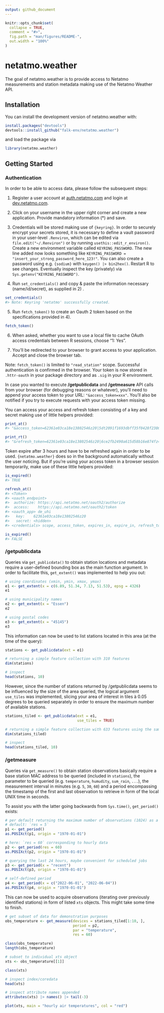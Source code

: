 ```yaml
---
output: github_document
---
```


<!-- README.md is generated from README.Rmd. Please edit that file -->

```r
knitr::opts_chunk$set(
  collapse = TRUE,
  comment = "#>",
  fig.path = "man/figures/README-",
  out.width = "100%"
)
```

# netatmo.weather

<!-- badges: start -->
<!-- badges: end -->

The goal of netatmo.weather is to provide access to Netatmo measurements and station metadata making use of the Netatmo Weather API.

## Installation

You can install the development version of netatmo.weather with:

``` r
install.packages("devtools")
devtools::install_github("falk-env/netatmo.weather")
```

and load the package via

```r
library(netatmo.weather)
```

## Getting Started

### Authentication

In order to be able to access data, please follow the subsequent steps:

1) Register a user account at [auth.netatmo.com](https://auth.netatmo.com/access/signup) and login at [dev.netatmo.com](https://auth.netatmo.com/de-de/access/login?next_url=https%3A%2F%2Fdev.netatmo.com%2F).

2) Click on your username in the upper right corner and create a new application. Provide mandatory information (*) and save.

3) Credentials will be stored making use of `{keyring}`. In order to securely encrypt your secrets stored, it is necessary to define a vault password in your user-level `.Renviron`, which can be edited via `file.edit("~/.Renviron")` or by running `usethis::edit_r_environ()`. Create a new environment variable called `KEYRING_PASSWORD`. The new line added now looks something like `KEYRING_PASSWORD = "insert_your_strong_password_here_123!"`. You can also create a password using e.g. `{sodium}` with `keygen() |> bin2hex()`. Restart R to see changes. Eventually inspect the key (privately) via `Sys.getenv("KEYRING_PASSWORD")`.

4) Run `set_credentials()` and copy & paste the information necessary (name/id/secret), as supplied in 2) .

``` r
set_credentials()
#> Note: Keyring 'netatmo' successfully created.
```

5) Run `fetch_token()` to create an Oauth 2 token based on the specifications provided in 4).

```r
fetch_token()
```

6) When asked, whether you want to use a local file to cache OAuth access credentials between R sessions, choose "1: Yes".

7) You'll be redirected to your browser to grant access to your application. Accept and close the browser tab.

Note: `fetch_token()` is limited to `"read_station"` scope. Successful authentication is confirmed in the browser. Your token is now stored in `.httr-oauth` in your package directory and as `.sig` in your R environment. 

In case you wanted to execute **/getpublicdata** and **/getmeasure** API calls from your browser (for debugging reasons or whatever), you'll need to append your access token to your URL: `"&access_token=xxx"`. You'll also be notified if you try to execute requests with your access token missing.

You can access your access and refresh token consisting of a key and secret making use of little helpers provided:

``` r
print_at()
#> "&access_token=62361e03ca18e13802546z20|5dt2091f1693dbff35f0428f2386b492"

print_rt()
#> "&refresh_token=62361e03ca18e13802546z20|6ce2fb2490a615d58b16e874fz4eb579"
```

Token expire after 3 hours and have to be refreshed again in order to be used. `{netatmo.weather}` does so in the background automatically without the user noticing. But if you're using your access token in a browser session temporarily, make use of these little helpers provided:

``` r
is_expired()
#> TRUE

refresh_at()
#> <Token>
#> <oauth_endpoint>
#>  authorize: https://api.netatmo.net/oauth2/authorize
#>  access:    https://api.netatmo.net/oauth2/token
#> <oauth_app> de_uhi
#>   key:    62361e03ca18e13802546z20
#>   secret: <hidden>
#> <credentials> scope, access_token, expires_in, expire_in, refresh_token

is_expired()
#> FALSE
```

### /getpublicdata

Queries via `get_publicdata()` to obtain station locations and metadata require a user-defined bounding box as the main function argument. In order to facilitate this, `get_extent()` was implemented to help you out:

```r
# using coordinates (xmin, ymin, xmax, ymax)
e1 <- get_extent(x = c(6.89, 51.34, 7.13, 51.53), epsg = 4326)
e1

# using municipality names
e2 <- get_extent(x = "Essen")
e2

# using postal codes
e3 <- get_extent(x = "45145")
e3
```

This information can now be used to list stations located in this area (at the time of the query):

```r
stations <- get_publicdata(ext = e1)

# returning a simple feature collection with 310 features
dim(stations)

# inspect
head(stations, 10)
```

However, since the number of stations returned by /getpublicdata seems to be influenced by the size of the area queried, the logical argument `use_tiles` was implemented, slicing your area of interest in tiles à 0.05 degrees to be queried separately in order to ensure the maximum number of available stations.

```r
stations_tiled <- get_publicdata(ext = e1, 
                                 use_tiles = TRUE)

# returning a simple feature collection with 633 features using the same extent as above
dim(stations_tiled)

# inspect
head(stations_tiled, 10)
```

### /getmeasure

Queries via `get_measure()` to obtain station observations basically require a base station MAC address to be queried (included in `stations`), the parameter to be queried (e.g. `temperature`, `humudity`, `sum_rain`, `...`), the measurement interval in minutes (e.g. `5`, `30`, `60`) and a period encompassing the timestamp of the first and last observation to retrieve in form of the local UNIX time in seconds. 

To assist you with the latter going backwards from `Sys.time()`, `get_period()` exists:

```r
# per default returning the maximum number of observations (1024) as a function of `res` chosen
# default: `res = 5`
p1 <- get_period()
as.POSIXct(p1, origin = "1970-01-01")

# here: `res = 60` corresponding to hourly data
p2 <- get_period(res = 60)
as.POSIXct(p2, origin = "1970-01-01")

# querying the last 24 hours, maybe convenient for scheduled jobs
p3 <- get_period(x = "recent")
as.POSIXct(p3, origin = "1970-01-01")

# self-defined period
p4 <- get_period(x = c("2022-06-01", "2022-06-04"))
as.POSIXct(p4, origin = "1970-01-01")
```

This can now be used to acquire observations (iterating over previously identified stations) in form of listed `xts` objects. This might take some time to finish.

```r
# get subset of data for demonstration purposes
obs_temperature <- get_measure(devices = stations_tiled[1:10, ], 
                               period = p2, 
                               par = "temperature", 
                               res = 60)

class(obs_temperature)
length(obs_temperature)

# subset to individual xts object
xts <- obs_temperature[[1]]

class(xts)

# inspect index/coredata
head(xts)

# inspect attribute names appended 
attributes(xts) |> names() |> tail(-3)

plot(xts, main = "hourly air temperatures", col = "red")
```
